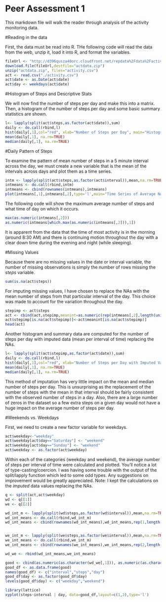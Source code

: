 Peer Assessment 1
=================

This markdown file will walk the reader through analysis of the activity monitoring data.

#Reading in the data

First, the data must be read into R.  THe following code will read the data from the web, unzip it, load it into R, and format the variables.

```r
fileUrl <- "http://d396qusza40orc.cloudfront.net/repdata%2Fdata%2Factivity.zip"
download.file(fileUrl,destfile="actdata.zip")
unzip("actdata.zip", files="activity.csv")
act <- read.csv("./activity.csv")
act$date <- as.Date(act$date)
act$day <- weekdays(act$date)
```

#Histogram of Steps and Descriptive Stats

We will now find the number of steps per day and make this into a matrix. Then, a histogram of the number of steps per day and some basic summary statistics are shown.

```r
l<- lapply(split(act$steps,as.factor(act$date)),sum)
daily <- do.call(rbind,l)
hist(daily[,1],col="red", xlab="Number of Steps per Day", main="Histogram of Number of Steps per Day")
mean(daily[,1], na.rm=TRUE)
median(daily[,1], na.rm=TRUE)
```


#Daily Pattern of Steps

To examine the pattern of mean number of steps in a 5 minute interval across the day, we must create a new variable that is the mean of the intervals across days and plot them as a time series.  

```r
intm <- lapply(split(act$steps,as.factor(act$interval)),mean,na.rm=TRUE)
intmeans <- do.call(rbind,intm)
intmeans <- cbind(rownames(intmeans),intmeans)
plot(intmeans[,1],intmeans[,2],type='l',main="Time Series of Average Number of Steps \nper 5 minute intervals Throughout the Day",xlab="Time of Day (Military Time)",ylab="Average Number of Steps")
```


The following code will show the maximum average number of steps and what time of day on which it occurs.



```r
max(as.numeric(intmeans[,2]))
as.numeric(intmeans[which.max(as.numeric(intmeans[,2])),1])
```

It is apparent from the data that the time of most activity is in the morning (around 8:30 AM) and there is continuing motion throughout the day with a clear down time during the evening and night (while sleeping).


#Missing Values

Because there are no missing values in the date or interval variable, the number of missing observations is simply the number of rows missing the *steps* variable.

```r
sum(is.na(act$steps))
```

For imputing missing values, I have chosen to replace the NAs with the mean number of steps from that particular interval of the day.  This choice was made to account for the variation throughout the day. 

```r
stepimp <- act$steps
act <- cbind(act,stepimp,meanint=as.numeric(rep(intmeans[,2],length(unique(act$date))))) #Recall intmeans created above
act$stepimp[is.na(act$stepimp)]<-act$meanint[is.na(act$stepimp)]
head(act)
```


Another histogram and summary data are computed for the number of steps per day with imputed data (mean per interval of time) replacing the NAs.

```r
l<- lapply(split(act$stepimp,as.factor(act$date)),sum)
daily <- do.call(rbind,l)
hist(daily[,1],col="red", xlab="Number of Steps per Day with Imputed Values", main="Histogram of Number of Steps per Day")
mean(daily[,1], na.rm=TRUE)
median(daily[,1], na.rm=TRUE)
```

This method of imputation has very little impact on the mean and median number of steps per day.  This is unsurprising as the replacement of the number of steps with the mean in that interval should be fairly consistent with the observed number of steps in a day.  Also, there are a large number of zeros in the dataset so a few extra steps on a given day would not have a huge impact on the average number of steps per day.

#Weekends vs. Weekdays

First, we need to create a new factor variable for weekdays.

```r
act$weekday<-"weekday"
act$weekday[act$day=="Saturday"] <- "weekend"
act$weekday[act$day=="Sunday"] <- "weekend"
act$weekday <- as.factor(act$weekday)
```

Within each of the categories (weekday and weekend), the average number of steps per interval of time were calculated and plotted. You'll notice a lot of type-casting/coercion.  I was having some trouble with the output of the split/lapply function which led to some odd types.  Any suggestions on improvement would be greatly appreciated. Note: I kept the calculations on the *imputed* data values replacing the NAs.  

```r
q <- split(act,act$weekday)
wd <- q[[1]]
we <- q[[2]]
```

```r
wd_int_m <- lapply(split(wd$steps,as.factor(wd$interval)),mean,na.rm=TRUE)
wd_int_means <- do.call(rbind,wd_int_m)
wd_int_means <- cbind(rownames(wd_int_means),wd_int_means,rep(1,length(wd_int_means)))


we_int_m <- lapply(split(we$steps,as.factor(we$interval)),mean,na.rm=TRUE)
we_int_means <- do.call(rbind,we_int_m)
we_int_means <- cbind(rownames(we_int_means),we_int_means,rep(2,length(we_int_means)))
```


```r
wd_we <- rbind(wd_int_means,we_int_means)

good <- cbind(as.numeric(as.character(wd_we[,1])), as.numeric(as.character(wd_we[,2])), as.factor(as.character(wd_we[,3])))
good_df <- as.data.frame(good)
names(good_df) <- c("interval","steps","day") 
good_df$day <- as.factor(good_df$day)
levels(good_df$day) <- c("weekday","weekend")

library(lattice)
xyplot(steps~interval | day, data=good_df,layout=c(1,2),type='l')

```



